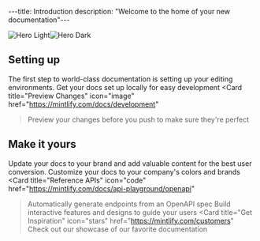 ---title: Introduction
description: "Welcome to the home of your new documentation"---

<img  className="block dark:hidden"
  src="/images/hero-light.png"  alt="Hero Light"
/><img
  className="hidden dark:block"  src="/images/hero-dark.png"
  alt="Hero Dark"/>

## Setting up
The first step to world-class documentation is setting up your editing environments.
<CardGroup cols={2}>  <Card
    title="Edit Your Docs"    icon="pen-to-square"
    href="https://mintlify.com/docs/quickstart"  >
    Get your docs set up locally for easy development  </Card>
  <Card    title="Preview Changes"
    icon="image"    href="https://mintlify.com/docs/development"
  >    Preview your changes before you push to make sure they're perfect
  </Card></CardGroup>

## Make it yours
Update your docs to your brand and add valuable content for the best user conversion.
<CardGroup cols={2}>  <Card
    title="Customize Style"    icon="palette"
    href="https://mintlify.com/docs/settings/global"  >
    Customize your docs to your company's colors and brands  </Card>
  <Card    title="Reference APIs"
    icon="code"    href="https://mintlify.com/docs/api-playground/openapi"
  >    Automatically generate endpoints from an OpenAPI spec
  </Card>  <Card
    title="Add Components"    icon="screwdriver-wrench"
    href="https://mintlify.com/docs/content/components/accordions"  >
    Build interactive features and designs to guide your users  </Card>
  <Card    title="Get Inspiration"
    icon="stars"    href="https://mintlify.com/customers"
  >    Check out our showcase of our favorite documentation
  </Card></CardGroup>